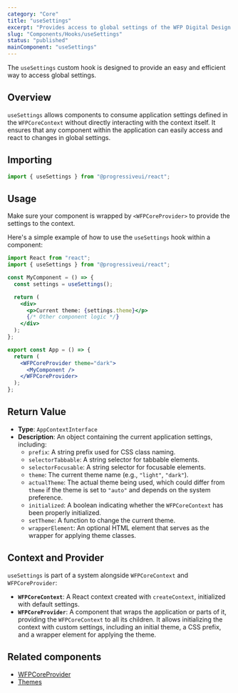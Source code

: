 ```yaml
---
category: "Core"
title: "useSettings"
excerpt: "Provides access to global settings of the WFP Digital Design System."
slug: "Components/Hooks/useSettings"
status: "published"
mainComponent: "useSettings"
---
```


The `useSettings` custom hook is designed to provide an easy and efficient way to access global settings.

## Overview

`useSettings` allows components to consume application settings defined in the `WFPCoreContext` without directly interacting with the context itself. It ensures that any component within the application can easily access and react to changes in global settings.

## Importing

```jsx
import { useSettings } from "@progressiveui/react";
```

## Usage

Make sure your component is wrapped by `<WFPCoreProvider>` to provide the settings to the context.

Here's a simple example of how to use the `useSettings` hook within a component:

```jsx
import React from "react";
import { useSettings } from "@progressiveui/react";

const MyComponent = () => {
  const settings = useSettings();

  return (
    <div>
      <p>Current theme: {settings.theme}</p>
      {/* Other component logic */}
    </div>
  );
};

export const App = () => {
  return (
    <WFPCoreProvider theme="dark">
      <MyComponent />
    </WFPCoreProvider>
  );
};
```

## Return Value

- **Type**: `AppContextInterface`
- **Description**: An object containing the current application settings, including:
  - `prefix`: A string prefix used for CSS class naming.
  - `selectorTabbable`: A string selector for tabbable elements.
  - `selectorFocusable`: A string selector for focusable elements.
  - `theme`: The current theme name (e.g., `"light"`, `"dark"`).
  - `actualTheme`: The actual theme being used, which could differ from `theme` if the theme is set to `"auto"` and depends on the system preference.
  - `initialized`: A boolean indicating whether the `WFPCoreContext` has been properly initialized.
  - `setTheme`: A function to change the current theme.
  - `wrapperElement`: An optional HTML element that serves as the wrapper for applying theme classes.

## Context and Provider

`useSettings` is part of a system alongside `WFPCoreContext` and `WFPCoreProvider`:

- **`WFPCoreContext`**: A React context created with `createContext`, initialized with default settings.
- **`WFPCoreProvider`**: A component that wraps the application or parts of it, providing the `WFPCoreContext` to all its children. It allows initializing the context with custom settings, including an initial theme, a CSS prefix, and a wrapper element for applying the theme.

## Related components

- [WFPCoreProvider](/components/structure/wfpcoreprovider)
- [Themes](/libraries/themes)
